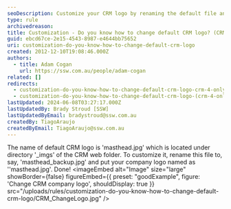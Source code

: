 ```yaml
---
seoDescription: Customize your CRM logo by renaming the default file and replacing it with your company's brand image.
type: rule
archivedreason:
title: Customization - Do you know how to change default CRM logo? (CRM 4 only)
guid: ebcd67ce-2e15-4543-8987-e4644bb75652
uri: customization-do-you-know-how-to-change-default-crm-logo
created: 2012-12-10T19:08:46.000Z
authors:
  - title: Adam Cogan
    url: https://ssw.com.au/people/adam-cogan
related: []
redirects:
  - customization-do-you-know-how-to-change-default-crm-logo-crm-4-only
  - customization-do-you-know-how-to-change-default-crm-logo-(crm-4-only)
lastUpdated: 2024-06-08T03:27:17.000Z
lastUpdatedBy: Brady Stroud [SSW]
lastUpdatedByEmail: bradystroud@ssw.com.au
createdBy: TiagoAraujo
createdByEmail: TiagoAraujo@ssw.com.au
---
```


The name of default CRM logo is 'masthead.jpg' which is located under directory '\_imgs' of the CRM web folder. To customize it, rename this file to, say, 'masthead_backup.jpg' and put your company logo named as ''masthead.jpg'. Done!
<imageEmbed
  alt="Image"
  size="large"
  showBorder={false}
  figureEmbed={{
    preset: "goodExample",
    figure: 'Change CRM company logo',
    shouldDisplay: true
  }}
  src="/uploads/rules/customization-do-you-know-how-to-change-default-crm-logo/CRM_ChangeLogo.jpg"
/>
